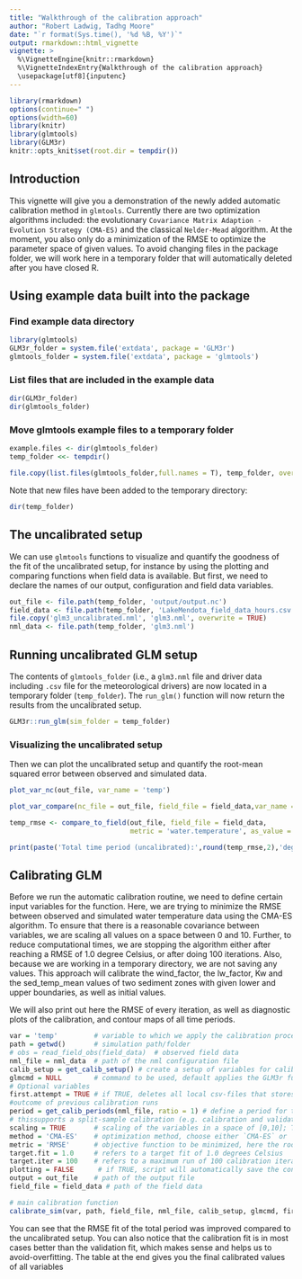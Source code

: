 ```yaml
---
title: "Walkthrough of the calibration approach"
author: "Robert Ladwig, Tadhg Moore"
date: "`r format(Sys.time(), '%d %B, %Y')`"
output: rmarkdown::html_vignette
vignette: >
  %\VignetteEngine{knitr::rmarkdown}
  %\VignetteIndexEntry{Walkthrough of the calibration approach}
  \usepackage[utf8]{inputenc}
---
```


```r
library(rmarkdown)
options(continue=" ")
options(width=60)
library(knitr)
library(glmtools)
library(GLM3r)
knitr::opts_knit$set(root.dir = tempdir())
```


## Introduction

This vignette will give you a demonstration of the newly added automatic calibration method in `glmtools`. Currently there are two optimization algorithms included: the evolutionary `Covariance Matrix Adaption - Evolution Strategy (CMA-ES)` and the classical `Nelder-Mead` algorithm. At the moment, you also only do a minimization of the RMSE to optimize the parameter space of given values. To avoid changing files in the package folder, we will work here in a temporary folder that will automatically deleted after you have closed R. 


## Using example data built into the package

### Find example data directory
```r
library(glmtools)
GLM3r_folder = system.file('extdata', package = 'GLM3r')
glmtools_folder = system.file('extdata', package = 'glmtools')
```
### List files that are included in the example data
```r
dir(GLM3r_folder)
dir(glmtools_folder)
```

### Move glmtools example files to a temporary folder
```r
example.files <- dir(glmtools_folder)
temp_folder <<- tempdir()

file.copy(list.files(glmtools_folder,full.names = T), temp_folder, overwrite = TRUE)

```

Note that new files have been added to the temporary directory:
```r
dir(temp_folder)
```

## The uncalibrated setup
We can use `glmtools` functions to visualize and quantify the goodness of the fit of the uncalibrated setup, for instance by using the plotting and comparing functions when field data is available. But first, we need to declare the names of our output, configuration and field data variables.
```r
out_file <- file.path(temp_folder, 'output/output.nc')
field_data <- file.path(temp_folder, 'LakeMendota_field_data_hours.csv')
file.copy('glm3_uncalibrated.nml', 'glm3.nml', overwrite = TRUE)
nml_data <- file.path(temp_folder, 'glm3.nml')
```
## Running uncalibrated GLM setup
The contents of `glmtools_folder` (i.e., a `glm3.nml` file and driver data including `.csv` file for the meteorological drivers) are now located in a temporary folder (`temp_folder`). The `run_glm()` function will now return the results from the uncalibrated setup.
```r
GLM3r::run_glm(sim_folder = temp_folder)
```
### Visualizing the uncalibrated setup
Then we can plot the uncalibrated setup and quantify the root-mean squared error between observed and simulated data.

```r
plot_var_nc(out_file, var_name = 'temp')
```

```r
plot_var_compare(nc_file = out_file, field_file = field_data,var_name = 'temp', precision = 'hours')
```

```r
temp_rmse <- compare_to_field(out_file, field_file = field_data,
                              metric = 'water.temperature', as_value = FALSE, precision= 'hours')

print(paste('Total time period (uncalibrated):',round(temp_rmse,2),'deg C RMSE'))
```
## Calibrating GLM
Before we run the automatic calibration routine, we need to define certain input variables for the function. Here, we are trying to minimize the RMSE between observed and simulated water temperature data using the CMA-ES algorithm. To ensure that there is a reasonable covariance between variables, we are scaling all values on a space between 0 and 10. Further, to reduce computational times, we are stopping the algorithm either after reaching a RMSE of 1.0 degree Celsius, or after doing 100 iterations. Also, because we are working in a temporary directory, we are not saving any values. This approach will calibrate the wind_factor, the lw_factor, Kw and the sed_temp_mean values of two sediment zones with given lower and upper boundaries, as well as initial values.

We will also print out here the RMSE of every iteration, as well as diagnostic plots of the calibration, and contour maps of all time periods.
```r
var = 'temp'         # variable to which we apply the calibration procedure
path = getwd()       # simulation path/folder
# obs = read_field_obs(field_data)  # observed field data
nml_file = nml_data  # path of the nml configuration file
calib_setup = get_calib_setup() # create a setup of variables for calibration
glmcmd = NULL        # command to be used, default applies the GLM3r function
# Optional variables
first.attempt = TRUE # if TRUE, deletes all local csv-files that stores the 
#outcome of previous calibration runs
period = get_calib_periods(nml_file, ratio = 1) # define a period for the calibration, 
# thissupports a split-sample calibration (e.g. calibration and validation period)
scaling = TRUE       # scaling of the variables in a space of [0,10]; TRUE for CMA-ES
method = 'CMA-ES'    # optimization method, choose either `CMA-ES` or `Nelder-Mead`
metric = 'RMSE'      # objective function to be minimized, here the root-mean square error
target.fit = 1.0     # refers to a target fit of 1.0 degrees Celsius
target.iter = 100    # refers to a maximum run of 100 calibration iterations
plotting = FALSE      # if TRUE, script will automatically save the contour plots
output = out_file    # path of the output file
field_file = field_data # path of the field data

# main calibration function
calibrate_sim(var, path, field_file, nml_file, calib_setup, glmcmd, first.attempt, period, scaling, method, metric, target.fit, target.iter, plotting, output, verbose = FALSE)

```

You can see that the RMSE fit of the total period was improved compared to the uncalibrated setup. You can also notice that the calibration fit is in most cases better than the validation fit, which makes sense and helps us to avoid-overfitting. The table at the end gives you the final calibrated values of all variables